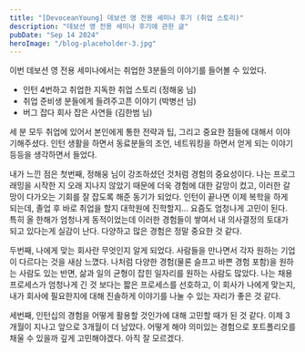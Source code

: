 ```yaml
---
title: "[DevoceanYoung] 데보션 영 전용 세미나 후기 (취업 스토리)"
description: "데보션 영 전용 세미나 후기에 관한 글"
pubDate: "Sep 14 2024"
heroImage: "/blog-placeholder-3.jpg"
---
```



이번 데보션 영 전용 세미나에서는 취업한 3분들의 이야기를 들어볼 수 있었다. 

- 인턴 4번하고 취업한 지독한 취업 스토리 (정해웅 님)
- 취업 준비생 분들에게 들려주고픈 이야기 (박병선 님)
- 버그 잡다 회사 잡은 사연들 (김한범 님)

세 분 모두 취업에 있어서 본인에게 통한 전략과 팁, 그리고 중요한 점들에 대해서 이야기해주셨다. 
인턴 생활을 하면서 동료분들의 조언, 네트워킹을 하면서 얻게 되는 이야기 등등을 생각하면서 들었다. 

내가 느낀 점은 첫번째, 정해웅 님이 강조하셨던 것처럼 경험의 중요성이다. 나는 프로그래밍을 시작한 지 오래 지나지 않았기 때문에 더욱 경험에 대한 갈망이 컸고, 이러한 갈망이 다가오는 기회를 잘 잡도록 해준 동기가 되었다. 인턴이 끝나면 이제 복학을 하게 되는데, 졸업 후 바로 취업을 할지 대학원에 진학할지... 요즘도 엄청나게 고민이 된다. 특히 올 한해가 엄청나게 동적이었는데 이러한 경험들이 쌓여서 내 의사결정의 토대가 되고 있다는게 실감이 난다. 다양하고 많은 경험은 정말 중요한 것 같다.

두번째, 나에게 맞는 회사란 무엇인지 알게 되었다. 사람들을 만나면서 각자 원하는 기업이 다르다는 것을 새삼 느꼈다. 나처럼 다양한 경험(물론 슬프고 바쁜 경험 포함)을 원하는 사람도 있는 반면, 삶과 일의 균형이 잡힌 일자리를 원하는 사람도 많았다. 나는 채용 프로세스가 엄청나게 긴 것 보다는 짧은 프로세스를 선호하고, 이 회사가 나에게 맞는지, 내가 회사에 필요한지에 대해 진솔하게 이야기를 나눌 수 있는 자리가 좋은 것 같다. 

세번째, 인턴십의 경험을 어떻게 활용할 것인가에 대해 고민할 때가 된 것 같다. 이제 3개월이 지나고 앞으로 3개월이 더 남았다. 어떻게 해야 의미있는 경험으로 포트폴리오를 채울 수 있을까 깊게 고민해야겠다. 아직 잘 모르겠다.